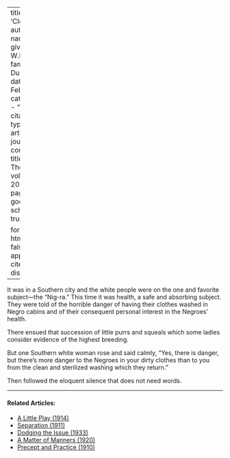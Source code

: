 
---
title: 'Clothes'
author:
  - name:
      given: W.E.B.
      family: Du Bois
date: Feb. 1920
categories: 
  - ""
citation: 
  type: article-journal
  container-title: The Crisis
  volume: 20
  issue: 4
  page: 166
google-scholar: true

format:
  html:
    toc: false
    appendix-cite-as: display
---



It was in a Southern city and the white people were on the one and
favorite subject---the "Nig-ra." This time it was health, a safe and
absorbing subject. They were told of the horrible danger of having their
clothes washed in Negro cabins and of their consequent personal interest
in the Negroes' health.

There ensued that succession of little purrs and squeals which some
ladies consider evidence of the highest breeding.

But one Southern white woman rose and said calmly, "Yes, there is
danger, but there's more danger to the Negroes in your dirty clothes
than to you from the clean and sterilized washing which they return."

Then followed the eloquent silence that does not need words.

<!-- Similar articles start here -->

<hr>
#### Related Articles:

* [A Little Play (1914)](/Volumes/07/05/a_little_play.html)
* [Separation (1911)](/Volumes/01/04/separation.html)
* [Dodging the Issue (1933)](/Volumes/40/02/dodging_the_issue.html)
* [A Matter of Manners (1920)](/Volumes/19/04/matter-of-manners.html)
* [Precept and Practice (1910)](/Volumes/01/02/precept_and_practice.html)

<!-- Similar articles end here -->